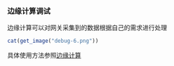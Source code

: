 ### 边缘计算调试
边缘计算可以对网关采集到的数据根据自己的需求进行处理

```r
cat(get_image("debug-6.png"))
```

具体使用方法参照[边缘计算](mqtt.md)
